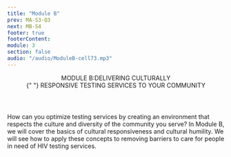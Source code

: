 ```yaml
---
title: "Module B"
prev: MA-S3-Q3
next: MB-S4
footer: true
footerContent:
module: 3
section: false
audio: "/audio/ModuleB-cell73.mp3"
---
```


<Header>
  MODULE B:<span className="text-red">DELIVERING CULTURALLY</span> <br />
  <span className="text-red">
    {" "}
    RESPONSIVE TESTING SERVICES TO YOUR COMMUNITY
  </span>
</Header>
<SubHeader>
  How can you optimize testing services by creating an environment that respects
  the culture and diversity of the community you serve?
</SubHeader>
<SingleLayout>
  <DoubleLayout>
    <Pic
      className="h-[230px] w-[230px] 2xl:h-[463px] 2xl:w-[463px] mx-auto"
      src="/Group_256.svg"
    />
    <PP className="text-lg 2xl:text-3xl font-sans text-[#707070]">
      <span className="font-medium text-red text-left">
        In Module B, we will cover the basics of cultural responsiveness and
        cultural humility.
      </span>
      We will see how to apply these concepts to removing barriers to care for people
      in need of HIV testing services.
    </PP>
  </DoubleLayout>
</SingleLayout>
